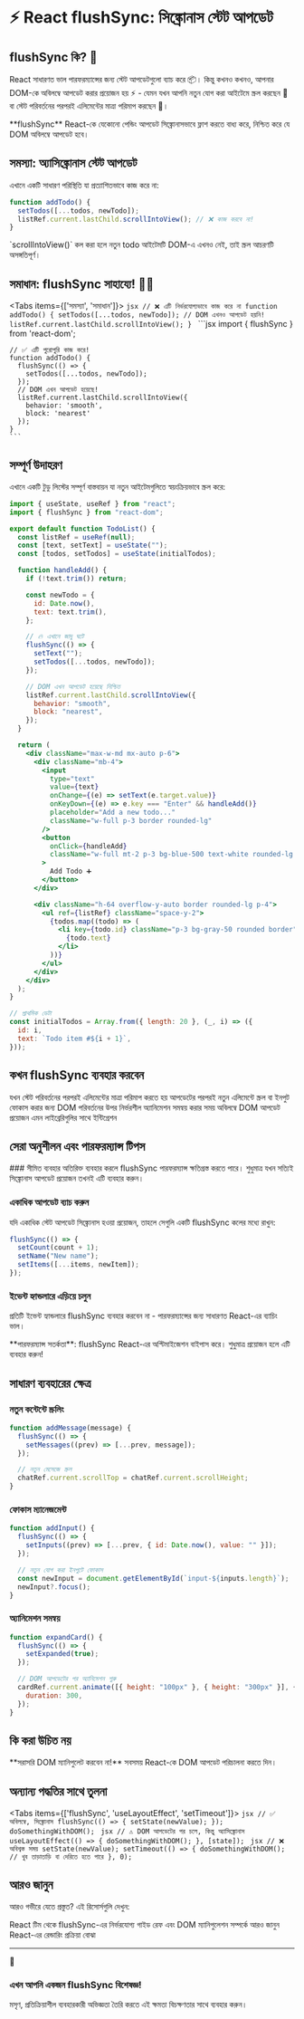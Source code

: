 
# ⚡ React flushSync: সিঙ্ক্রোনাস স্টেট আপডেট

## flushSync কি? 🤔

React সাধারণত ভাল পারফরম্যান্সের জন্য স্টেট আপডেটগুলো ব্যাচ করে 📦। কিন্তু কখনও কখনও, আপনার DOM-কে অবিলম্বে আপডেট করার প্রয়োজন হয় ⚡ - যেমন যখন আপনি নতুন যোগ করা আইটেমে স্ক্রল করছেন 📜 বা স্টেট পরিবর্তনের পরপরই এলিমেন্টের মাত্রা পরিমাপ করছেন 📏।

<Callout type="info" emoji="💡">
  **flushSync** React-কে যেকোনো পেন্ডিং আপডেট সিঙ্ক্রোনাসভাবে ফ্লাশ করতে বাধ্য করে,
  নিশ্চিত করে যে DOM অবিলম্বে আপডেট হবে।
</Callout>

## সমস্যা: অ্যাসিঙ্ক্রোনাস স্টেট আপডেট

এখানে একটি সাধারণ পরিস্থিতি যা প্রত্যাশিতভাবে কাজ করে না:

```jsx filename="TodoList.jsx" {3}
function addTodo() {
  setTodos([...todos, newTodo]);
  listRef.current.lastChild.scrollIntoView(); // ❌ কাজ করবে না!
}
```

<Callout type="error">
  `scrollIntoView()` কল করা হলে নতুন todo আইটেমটি DOM-এ এখনও নেই, তাই
  স্ক্রল আচরণটি অসঙ্গতিপূর্ণ।
</Callout>

## সমাধান: flushSync সাহায্যে! 🦸‍♀️

<Tabs items={['সমস্যা', 'সমাধান']}>
  <Tab>
    ```jsx
    // ❌ এটি নির্ভরযোগ্যভাবে কাজ করে না
    function addTodo() {
      setTodos([...todos, newTodo]);
      // DOM এখনও আপডেট হয়নি!
      listRef.current.lastChild.scrollIntoView();
    }
    ```
  </Tab>
  <Tab>
    ```jsx
    import { flushSync } from 'react-dom';
    
    // ✅ এটি পুরোপুরি কাজ করে!
    function addTodo() {
      flushSync(() => {
        setTodos([...todos, newTodo]);
      });
      // DOM এখন আপডেট হয়েছে!
      listRef.current.lastChild.scrollIntoView({
        behavior: 'smooth',
        block: 'nearest'
      });
    }
    ```
  </Tab>
</Tabs>

## সম্পূর্ণ উদাহরণ

এখানে একটি টুডু লিস্টের সম্পূর্ণ বাস্তবায়ন যা নতুন আইটেমগুলিতে স্বয়ংক্রিয়ভাবে স্ক্রল করে:

```jsx filename="TodoList.jsx" showLineNumbers
import { useState, useRef } from "react";
import { flushSync } from "react-dom";

export default function TodoList() {
  const listRef = useRef(null);
  const [text, setText] = useState("");
  const [todos, setTodos] = useState(initialTodos);

  function handleAdd() {
    if (!text.trim()) return;

    const newTodo = {
      id: Date.now(),
      text: text.trim(),
    };

    // 🔥 এখানে জাদু ঘটে
    flushSync(() => {
      setText("");
      setTodos([...todos, newTodo]);
    });

    // DOM এখন আপডেট হয়েছে নিশ্চিত
    listRef.current.lastChild.scrollIntoView({
      behavior: "smooth",
      block: "nearest",
    });
  }

  return (
    <div className="max-w-md mx-auto p-6">
      <div className="mb-4">
        <input
          type="text"
          value={text}
          onChange={(e) => setText(e.target.value)}
          onKeyDown={(e) => e.key === "Enter" && handleAdd()}
          placeholder="Add a new todo..."
          className="w-full p-3 border rounded-lg"
        />
        <button
          onClick={handleAdd}
          className="w-full mt-2 p-3 bg-blue-500 text-white rounded-lg hover:bg-blue-600"
        >
          Add Todo ➕
        </button>
      </div>

      <div className="h-64 overflow-y-auto border rounded-lg p-4">
        <ul ref={listRef} className="space-y-2">
          {todos.map((todo) => (
            <li key={todo.id} className="p-3 bg-gray-50 rounded border">
              {todo.text}
            </li>
          ))}
        </ul>
      </div>
    </div>
  );
}

// প্রাথমিক ডেটা
const initialTodos = Array.from({ length: 20 }, (_, i) => ({
  id: i,
  text: `Todo item #${i + 1}`,
}));
```

## কখন flushSync ব্যবহার করবেন

<Cards>
  <Card icon="📏" title="DOM মাপ" href="#">
    যখন স্টেট পরিবর্তনের পরপরই এলিমেন্টের মাত্রা পরিমাপ করতে হয়
  </Card>
  <Card icon="🎯" title="স্ক্রলিং এবং ফোকাস" href="#">
    আপডেটের পরপরই নতুন এলিমেন্টে স্ক্রল বা ইনপুট ফোকাস করার জন্য
  </Card>
  <Card icon="🎨" title="অ্যানিমেশন" href="#">
    DOM পরিবর্তনের উপর নির্ভরশীল অ্যানিমেশন সমন্বয় করার সময়
  </Card>
  <Card icon="🔄" title="তৃতীয় পক্ষের ইন্টিগ্রেশন" href="#">
    অবিলম্বে DOM আপডেট প্রয়োজন এমন লাইব্রেরিগুলির সাথে ইন্টিগ্রেশন
  </Card>
</Cards>

## সেরা অনুশীলন এবং পারফরম্যান্স টিপস

<Steps>
### সীমিত ব্যবহার
অতিরিক্ত ব্যবহার করলে flushSync পারফরম্যান্স ক্ষতিগ্রস্ত করতে পারে। শুধুমাত্র যখন সত্যিই সিঙ্ক্রোনাস আপডেট প্রয়োজন তখনই এটি ব্যবহার করুন।

### একাধিক আপডেট ব্যাচ করুন

যদি একাধিক স্টেট আপডেট সিঙ্ক্রোনাস হওয়া প্রয়োজন, তাহলে সেগুলি একটি flushSync কলের মধ্যে রাখুন:

```jsx
flushSync(() => {
  setCount(count + 1);
  setName("New name");
  setItems([...items, newItem]);
});
```

### ইভেন্ট হ্যান্ডলারে এড়িয়ে চলুন

প্রতিটি ইভেন্ট হ্যান্ডলারে flushSync ব্যবহার করবেন না - পারফরম্যান্সের জন্য সাধারণত React-এর ব্যাচিং ভাল।

</Steps>

<Callout type="warning" emoji="⚠️">
  **পারফরম্যান্স সতর্কতা**: flushSync React-এর অপ্টিমাইজেশন বাইপাস করে। শুধুমাত্র প্রয়োজন হলে এটি ব্যবহার করুন!
</Callout>

## সাধারণ ব্যবহারের ক্ষেত্র

### নতুন কন্টেন্টে স্ক্রলিং

```jsx
function addMessage(message) {
  flushSync(() => {
    setMessages((prev) => [...prev, message]);
  });

  // নতুন মেসেজে স্ক্রল
  chatRef.current.scrollTop = chatRef.current.scrollHeight;
}
```

### ফোকাস ম্যানেজমেন্ট

```jsx
function addInput() {
  flushSync(() => {
    setInputs((prev) => [...prev, { id: Date.now(), value: "" }]);
  });

  // নতুন যোগ করা ইনপুটে ফোকাস
  const newInput = document.getElementById(`input-${inputs.length}`);
  newInput?.focus();
}
```

### অ্যানিমেশন সমন্বয়

```jsx
function expandCard() {
  flushSync(() => {
    setExpanded(true);
  });

  // DOM আপডেটের পর অ্যানিমেশন শুরু
  cardRef.current.animate([{ height: "100px" }, { height: "300px" }], {
    duration: 300,
  });
}
```

## কি করা উচিত নয়

<Callout type="error" emoji="🚫">
  **সরাসরি DOM ম্যানিপুলেট করবেন না!** সবসময় React-কে DOM আপডেট পরিচালনা করতে দিন।
</Callout>

## অন্যান্য পদ্ধতির সাথে তুলনা

<Tabs items={['flushSync', 'useLayoutEffect', 'setTimeout']}>
  <Tab>
    ```jsx
    // ✅ অবিলম্বে, সিঙ্ক্রোনাস
    flushSync(() => {
      setState(newValue);
    });
    doSomethingWithDOM();
    ```
  </Tab>
  <Tab>
    ```jsx
    // ⚠️ DOM আপডেটের পর চলে, কিন্তু অ্যাসিঙ্ক্রোনাস
    useLayoutEffect(() => {
      doSomethingWithDOM();
    }, [state]);
    ```
  </Tab>
  <Tab>
    ```jsx
    // ❌ অবিশ্বস্ত সময়
    setState(newValue);
    setTimeout(() => {
      doSomethingWithDOM(); // খুব তাড়াতাড়ি বা দেরিতে হতে পারে
    }, 0);
    ```
  </Tab>
</Tabs>

## আরও জানুন

আরও গভীরে যেতে প্রস্তুত? এই রিসোর্সগুলি দেখুন:

<Cards>
  <Card
    icon="📚"
    title="অফিসিয়াল React ডকুমেন্টেশন"
    href="https://react.dev/reference/react-dom/flushSync"
  >
    React টিম থেকে flushSync-এর নির্ভরযোগ্য গাইড
  </Card>
  <Card
    icon="🎓"
    title="React DOM ম্যানিপুলেশন"
    href="https://react.dev/learn/manipulating-the-dom-with-refs"
  >
    রেফ এবং DOM ম্যানিপুলেশন সম্পর্কে আরও জানুন
  </Card>
  <Card
    icon="⚡"
    title="React পারফরম্যান্স"
    href="https://react.dev/learn/render-and-commit"
  >
    React-এর রেন্ডারিং প্রক্রিয়া বোঝা
  </Card>
</Cards>

---

<div className="text-center p-8 bg-gradient-to-r from-blue-50 to-purple-50 rounded-lg">
  <div className="text-4xl mb-4">🎉</div>
  <h3 className="text-2xl font-bold mb-2">এখন আপনি একজন flushSync বিশেষজ্ঞ!</h3>
  <div className="text-gray-600">
    মসৃণ, প্রতিক্রিয়াশীল ব্যবহারকারী অভিজ্ঞতা তৈরি করতে এই ক্ষমতা বিচক্ষণতার সাথে ব্যবহার করুন।
  </div>
</div>

<style jsx>{`
  .hero-section {
    background: linear-gradient(135deg, #667eea 0%, #764ba2 100%);
    margin: -2rem -2rem 3rem -2rem;
    color: white;
  }
`}</style>
